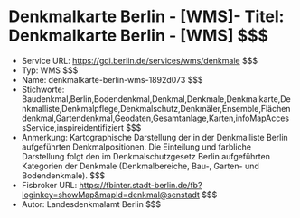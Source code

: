 # Denkmalkarte Berlin - [WMS]- Titel: Denkmalkarte Berlin - [WMS] $$$
- Service URL: https://gdi.berlin.de/services/wms/denkmale $$$
- Typ: WMS $$$
- Name: denkmalkarte-berlin-wms-1892d073 $$$
- Stichworte: Baudenkmal,Berlin,Bodendenkmal,Denkmal,Denkmale,Denkmalkarte,Denkmalliste,Denkmalpflege,Denkmalschutz,Denkmäler,Ensemble,Flächendenkmal,Gartendenkmal,Geodaten,Gesamtanlage,Karten,infoMapAccessService,inspireidentifiziert $$$
- Anmerkung: Kartographische Darstellung der in der Denkmalliste Berlin aufgeführten Denkmalpositionen. Die Einteilung und farbliche Darstellung folgt den im Denkmalschutzgesetz Berlin aufgeführten Kategorien der Denkmale (Denkmalbereiche, Bau-, Garten- und Bodendenkmale). $$$
- Fisbroker URL: https://fbinter.stadt-berlin.de/fb?loginkey=showMap&mapId=denkmal@senstadt $$$
- Autor: Landesdenkmalamt Berlin $$$
